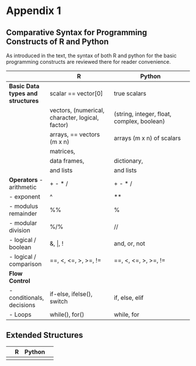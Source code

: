 # Appendix 1

## Comparative Syntax for Programming Constructs of R and Python

As introduced in the text, the syntax of both R and python for the basic programming constructs are reviewed there for reader convenience.


||R|Python|
|----------------|----------------------------|----------------------------------|
|**Basic Data types and structures **|scalar == vector[0]|true scalars|
||vectors, (numerical, character, logical, factor) |(string, integer, float, complex, boolean)|
||arrays, == vectors (m x n)|arrays (m x n) of scalars|
||matrices, ||
||data frames, |dictionary,|
||and lists |and lists|
|**Operators** - arithmetic |+ - * /|+ - * /|
|- exponent| ^ | ** |
|- modulus remainder| %% | % |
|- modular division| %/% | // |
|- logical / boolean|  &, \|, ! | and, or, not |
|- logical / comparison|==, <, <=, >, >=, !=| ==, <, <=, >, >=, != |
|**Flow Control**|||
|- conditionals, decisions|if-else, ifelse(), switch|if, else, elif|
|- Loops| while(), for()| while, for |
  
  
## Extended Structures
 
|| R | Python |
|---|---|---|---|
||||
